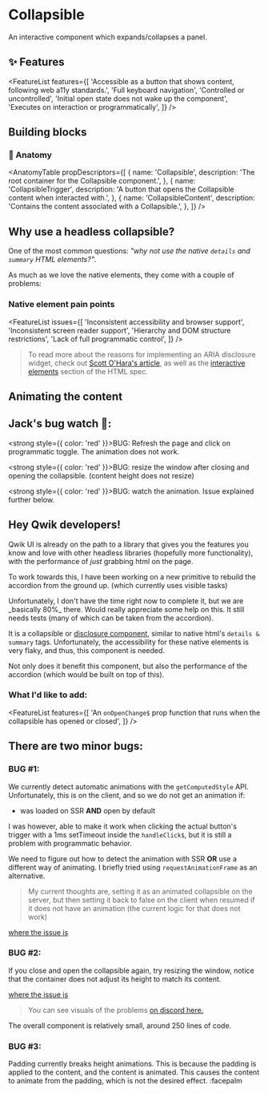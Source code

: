 
<StatusBanner status={statusByComponent.headless.Collapsible} />

# Collapsible

An interactive component which expands/collapses a panel.

<Showcase name="hero" />

## ✨ Features

<FeatureList
  features={[
    'Accessible as a button that shows content, following web a11y standards.',
    'Full keyboard navigation',
    'Controlled or uncontrolled',
    'Initial open state does not wake up the component',
    'Executes on interaction or programmatically',
  ]}
/>

## Building blocks

<CodeSnippet name="building-blocks" />

### 🎨 Anatomy

<AnatomyTable
  propDescriptors={[
    {
      name: 'Collapsible',
      description: 'The root container for the Collapsible component.',
    },
    {
      name: 'CollapsibleTrigger',
      description: 'A button that opens the Collapsible content when interacted with.',
    },
    {
      name: 'CollapsibleContent',
      description: 'Contains the content associated with a Collapsible.',
    },
  ]}
/>

## Why use a headless collapsible?

One of the most common questions: _"why not use the native `details` and `summary` HTML elements?"_.

As much as we love the native elements, they come with a couple of problems:

### Native element pain points

<FeatureList
  issues={[
    'Inconsistent accessibility and browser support',
    'Inconsistent screen reader support',
    'Hierarchy and DOM structure restrictions',
    'Lack of full programmatic control',
  ]}
/>

> To read more about the reasons for implementing an ARIA disclosure widget, check out [Scott O'Hara's article](https://www.scottohara.me/blog/2022/09/12/details-summary.html), as well as the [interactive elements](https://html.spec.whatwg.org/multipage/interactive-elements.html#interactive-elements) section of the HTML spec.

## Animating the content

<Showcase name="animation" />

## Jack's bug watch 🔎:

<strong style={{ color: 'red' }}>BUG:</strong> Refresh the page and click on programmatic toggle.
The animation does not work.

<Showcase name="programmatic" />

<strong style={{ color: 'red' }}>BUG:</strong> resize the window after closing and opening
the collapsible. (content height does not resize)

<Showcase name="no-animation" />

<strong style={{ color: 'red' }}>BUG:</strong> watch the animation. Issue explained further
below.

<Showcase name="padding" />

## Hey Qwik developers!

Qwik UI is already on the path to a library that gives you the features you know and love with other headless libraries (hopefully more functionality), with the performance of _just_ grabbing html on the page.

To work towards this, I have been working on a new primitive to rebuild the accordion from the ground up. (which currently uses visible tasks)

<Note status="warning">
  Unfortunately, I don't have the time right now to complete it, but we are _basically
  80%_ there. Would really appreciate some help on this. It still needs tests (many of
  which can be taken from the accordion).
</Note>

It is a collapsible or [disclosure component](https://www.w3.org/WAI/ARIA/apg/patterns/disclosure/), similar to native html's `details & summary` tags. Unfortunately, the accessibility for these native elements is very flaky, and thus, this component is needed.

Not only does it benefit this component, but also the performance of the accordion (which would be built on top of this).

### What I'd like to add:

<FeatureList
  features={[
    'An `onOpenChange$` prop function that runs when the collapsible has opened or closed',
  ]}
/>

## There are two minor bugs:

### **BUG #1:**

We currently detect automatic animations with the `getComputedStyle` API. Unfortunately, this is on the client, and so we do not get an animation if:

- was loaded on SSR **AND** open by default

I was however, able to make it work when clicking the actual button's trigger with a 1ms setTimeout inside the `handleClick$`, but it is still a problem with programmatic behavior.

We need to figure out how to detect the animation with SSR **OR** use a different way of animating. I briefly tried using `requestAnimationFrame` as an alternative.

> My current thoughts are, setting it as an animated collapsible on the server, but then setting it back to false on the client when resumed if it does not have an animation (the current logic for that does not work)

[where the issue is](https://github.com/thejackshelton/collapsible/blob/main/src/components/collapsible/collapsible-content.tsx#L27)

### **BUG #2:**

If you close and open the collapsible again, try resizing the window, notice that the container does not adjust its height to match its content.

[where the issue is](https://github.com/thejackshelton/collapsible/blob/main/src/components/collapsible/collapsible-trigger.tsx#L16)

> You can see visuals of the problems [on discord here.](https://discord.com/channels/990511757091033108/1040763063533588562/1193628593088106496)

The overall component is relatively small, around 250 lines of code.

### **BUG #3:**

Padding currently breaks height animations. This is because the padding is applied to the content, and the content is animated. This causes the content to animate from the padding, which is not the desired effect. :facepalm
